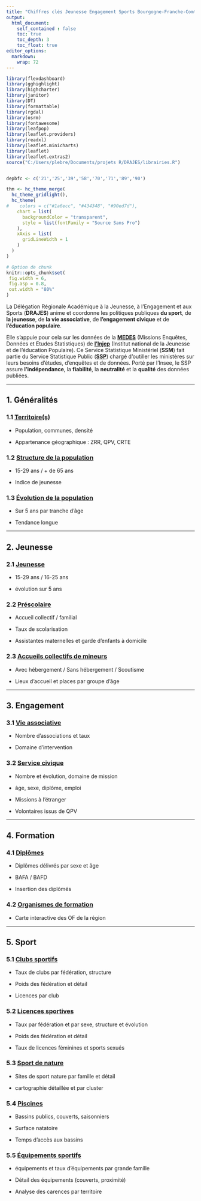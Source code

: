---
title: "Chiffres clés Jeunesse Engagement Sports Bourgogne-Franche-Comté"
output:
  html_document:
    self_contained : false
    toc: true
    toc_depth: 3
    toc_float: true
editor_options: 
  markdown: 
    wrap: 72
---

```{r setup, include=F ,echo=FALSE, cache=F}
library(flexdashboard)
library(gghighlight)
library(highcharter)
library(janitor)
library(DT)
library(formattable)
library(rgdal)
library(osrm)
library(fontawesome)
library(leafpop)
library(leaflet.providers) 
library(readxl)
library(leaflet.minicharts)
library(leaflet)
library(leaflet.extras2)
source("C:/Users/plebre/Documents/projets R/DRAJES/librairies.R")


depbfc <- c('21','25','39','58','70','71','89','90')

thm <- hc_theme_merge(
  hc_theme_gridlight(),
  hc_theme(
#    colors = c("#1a6ecc", "#434348", "#90ed7d"),
    chart = list(
      backgroundColor = "transparent",
      style = list(fontFamily = "Source Sans Pro")
    ),
    xAxis = list(
      gridLineWidth = 1
    )
  )
)

# Option de chunk
knitr::opts_chunk$set(
 fig.width = 6,
 fig.asp = 0.8,
 out.width = "80%"
)
```

La Délégation Régionale Académique à la Jeunesse, à l'Engagement et aux
Sports (**DRAJES**) anime et coordonne les politiques publiques **du
sport**, de **la jeunesse**, de **la vie associative**, de
**l'engagement civique** et de **l'éducation populaire**.

Elle s'appuie pour cela sur les données de la
[**MEDES**](https://injep.fr/linstitut/missions/mission-enquetes-donnees-et-etudes-statistiques-medes/)
(Missions Enquêtes, Données et Etudes Statistiques) de
[**l'Injep**](https://injep.fr/) (Institut national de la Jeunesse et de
l'éducation Populaire). Ce Service Statistique Ministériel (**SSM**)
fait partie du Service Statistique Public
([**SSP**](https://www.insee.fr/fr/information/1302192)) chargé
d'outiller les ministères sur leurs besoins d'études, d'enquêtes et de
données. Porté par l'Insee, le SSP assure **l'indépendance**, la
**fiabilité**, la **neutralité** et la **qualité** des données publiées.

------------------------------------------------------------------------

## 1. **Généralités**

### 1.1 [Territoire(s)](1.1_demo.html)

-   Population, communes, densité

-   Appartenance géographique : ZRR, QPV, CRTE

### 1.2 [Structure de la population](1.2_structure.html)

-   15-29 ans / + de 65 ans

-   Indice de jeunesse

### 1.3 [Évolution de la population](1.3_evol.html)

-   Sur 5 ans par tranche d'âge

-   Tendance longue

------------------------------------------------------------------------

## 2. **Jeunesse**

### 2.1 [Jeunesse](2.1_jeunesse.html)

-   15-29 ans / 16-25 ans

-   évolution sur 5 ans

### 2.2 [Préscolaire](2.2_presco.html)

-   Accueil collectif / familial

-   Taux de scolarisation

-   Assistantes maternelles et garde d'enfants à domicile

### 2.3 [Accueils collectifs de mineurs](2.3_ACM.html)

-   Avec hébergement / Sans hébergement / Scoutisme

-   Lieux d'accueil et places par groupe d'âge

------------------------------------------------------------------------

## 3. **Engagement**

### 3.1 [Vie associative](3.1_VA.html)

-   Nombre d'associations et taux

-   Domaine d'intervention

### 3.2 [Service civique](3.2_SC.html)

-   Nombre et évolution, domaine de mission

-   âge, sexe, diplôme, emploi

-   Missions à l'étranger

-   Volontaires issus de QPV

------------------------------------------------------------------------

## 4. **Formation**

### 4.1 [Diplômes](4.1_diplomes.html)

-   Diplômes délivrés par sexe et âge

-   BAFA / BAFD

-   Insertion des diplômés

### 4.2 [Organismes de formation](4.2_OF3.html)

-   Carte interactive des OF de la région

------------------------------------------------------------------------

## 5. **Sport**

### 5.1 [Clubs sportifs](5.1_clubs.html)

-   Taux de clubs par fédération, structure

-   Poids des fédération et détail

-   Licences par club

### 5.2 [Licences sportives](5.2_licences.html)

-   Taux par fédération et par sexe, structure et évolution

-   Poids des fédération et détail

-   Taux de licences féminines et sports sexués

### 5.3 [Sport de nature](5.3_nature.html)

-   Sites de sport nature par famille et détail

-   cartographie détaillée et par cluster

### 5.4 [Piscines](5.4_piscines.html)

-   Bassins publics, couverts, saisonniers

-   Surface natatoire

-   Temps d'accès aux bassins

### 5.5 [Équipements sportifs](5.5_RES.html)

-   équipements et taux d'équipements par grande famille

-   Détail des équipements (couverts, proximité)

-   Analyse des carences par territoire
